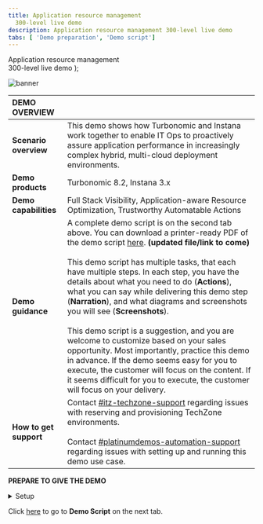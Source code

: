 ```yaml
---
title: Application resource management
  300-level live demo
description: Application resource management 300-level live demo
tabs: [ 'Demo preparation', 'Demo script']
---
```


  <span>
    Application resource management <br/> 300-level live demo
  </span> );

![banner](./images/AIOps_Observability_300_Prep.jpg)
<span id="top"></span>

| DEMO OVERVIEW | |
| :--- | :--- |
| **Scenario overview** | This demo shows how Turbonomic and Instana work together to enable IT Ops to proactively assure application performance in increasingly complex hybrid, multi-cloud deployment environments. |
| **Demo products** | Turbonomic 8.2, Instana 3.x |
| **Demo capabilities** | Full Stack Visibility, Application-aware Resource Optimization, Trustworthy Automatable Actions |
| **Demo guidance** | A complete demo script is on the second tab above. You can download a printer-ready PDF of the demo script <a href="./300-Observability-Demo-Script.pdf" target="_blank" rel="noreferrer">here</a>. **(updated file/link to come)**<br/><br/>This demo script has multiple tasks, that each have multiple steps. In each step, you have the details about what you need to do (**Actions**), what you can say while delivering this demo step (**Narration**), and what diagrams and screenshots you will see (**Screenshots**). <br/><br/> This demo script is a suggestion, and you are welcome to customize based on your sales opportunity. Most importantly, practice this demo in advance. If the demo seems easy for you to execute, the customer will focus on the content. If it seems difficult for you to execute, the customer will focus on your delivery. |
| **How to get support** | Contact <a href="https://ibm-cloud.slack.com/archives/C0124J683GW" target="_blank" rel="noreferrer">#itz-techzone-support</a> regarding issues with reserving and provisioning TechZone environments.<br/><br/>Contact <a href="https://ibm-cloud.slack.com/archives/C0216F39ACU" target="_blank" rel="noreferrer">#platinumdemos-automation-support</a> regarding issues with setting up and running this demo use case. |

**PREPARE TO GIVE THE DEMO**

<details>

<summary>Setup</summary>
<br/>

1. If you are not registered with the CoC, please <a href="https://cmc.coc-ibm.com/registration" target="_blank" rel="noreferrer">complete registration here</a> to get your personal credentials from the CoC LDAP systems.

<br/>

2. Click <a href="https://cmc.coc-ibm.com/home" target="_blank" rel="noreferrer">here </a> to access the demo environment.

<br/>

3. The clusters that will be used in this demo require you to reserve a time slot.

<br/>

4. This version of the Demo can allow multiple simultaneous users, as most of the Demo is read-only and does not change the state of the system. There is one step where you will define an automation policy. If you just enter the name provided in this document it will likely result in a conflict as the automation policy name may already be defined. It is suggested that you add a prefix or suffix unique to perhaps date and time for example, to make the automation policy name unique.

<br/>

5. In the Watson AIOps category, click **View Clusters**. The clusters we will be using for this demo are available under the Watson AIOPs category.

<br/>

![Setup 1](./images/Setup-1.jpg)

<br/>

6. We will be using the **Vader** cluster.

<br/>

![Setup 2](./images/Setup-2.png)

<br/>

7. You can **optionally** browse the **OCP Console** to understand how the cluster is laid out. Let’s view the RHOCP cluster and get the login credentials for Turbonomic and Instana by clicking **Go to Cluster Details**.

<br/>

![Setup 2a](./images/Setup-2a.jpg)

<br/>

8. Take note of your CoC-provided credentials for  **Turbonomic** (1) and **Instana** (2), as shown in image below.

<br/>

![Setup 3](./images/Setup-3.jpg)

<br/>

9. Click the **Turbonomic** link to launch the Turbonomic login page. Use your Turbonomic credentials to log in.

<br/>

![Setup 4](./images/Setup-4.jpg)

<br/>

10. Click the **Instana** link to launch the Instana login page. Use your Instana credentials to log in.

<br/>

![Setup 5](./images/Setup-5.jpg)

<br/>

11. Given the current limitations of the existing environments, this demo script requires access to two (2) Turbonomic instances. The Turbonomic instance defined above is hosted in the CoC, so we can refer to it as the CoC Turbonomic instance. The other Turbonomic instance we will use is hosted by the Turbonomic Team -  let’s refer to it as T-Turbonomic instance.

<br/>

12. Use the <a href="https://se2.demo.turbonomic.com/app/#/view/main/73841583066721/actions" target="_blank" rel="noreferrer">T-Turbonomic link</a> to log in to the T-Turbonomic instance.

<br/>

**Note**: The T-Turbonomic link and associated user credentials are found <a href="https://se2.demo.turbonomic.com/app/#/view/main/73841583066721/actions" target="_blank" rel="noreferrer">here</a>.

<br/>

13. **BEFORE** you start your demo, set up your desktop with three (3) browser tabs. <br/><br/>
• Tab 1: Instana (f0r use in Section 1 of the demo)<br/>
• Tab 2: Turbonomic Instance T (for use in Section 2 and 4 of the demo)<br/>
• Tab 3: Turbonomic 2 Instance CoC (for use in Section 3 of the demo)<br/><br/>

<br/>

![Setup 6](./images/Setup-6.jpg)

<br/>

**[Go to top](#top)**

</details>

Click [here](/300-watson-aiops-application-resource-management/demo-script) to go to **Demo Script** on the next tab.

